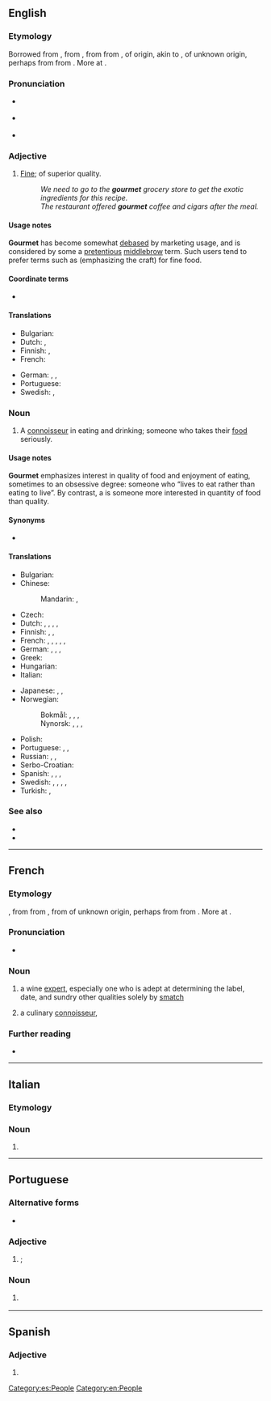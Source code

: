 {{also|Gourmet}}
==English==
{{wikipedia}}

===Etymology===
Borrowed from {{bor|en|fr|gourmet|notext=1}}, from {{etyl|frm|en}} {{m|frm|gourmet}}, from {{etyl|fro|en}} {{m|fro|groumet||wine broker, valet in charge of wines, servant}} from {{etyl|fro|en}} {{m|fro|grommes||manservant}}, of {{etyl|gem|en}} origin, akin to {{etyl|enm|en}} {{m|enm|grom|grom, grome|boy, valet, servant}}, of unknown origin, perhaps from {{etyl|ang|en}} {{m|ang|*grōma||male child, boy, youth}} from {{etyl|ang|en}} {{m|ang|grōwan||to grow}}. More at {{m|en|groom}}.

===Pronunciation===
* {{a|US}} {{IPA|/ɡʊɹˈmeɪ/|/ˈɡʊɹmeɪ/|lang=en}}
* {{a|UK}} {{IPA|/ˈɡʊəmeɪ/|/ˈɡɔːmeɪ/|lang=en}}
* {{rhymes|eɪ|lang=en}}

===Adjective===
{{en-adj|-}}

# {{lb|en|of food and drink}} [[fine|Fine]]; of superior quality. {{defdate|from 1820}}
#: ''We need to go to the '''gourmet''' grocery store to get the exotic ingredients for this recipe.''
#: ''The restaurant offered '''gourmet''' coffee and cigars after the meal.''

====Usage notes====
'''Gourmet''' has become somewhat [[debased]] by marketing usage, and is considered by some a [[pretentious]] [[middlebrow]] term. Such users tend to prefer terms such as {{m|en|artisanal}} (emphasizing the craft) for fine food.

====Coordinate terms====
* {{l|en|artisanal}}

====Translations====
{{trans-top}}
* Bulgarian: {{t|bg|деликатесен|sc=Cyrl}}
* Dutch: {{t|nl|voor fijnproevers}}, {{t+|nl|culinair}}
* Finnish: {{t+|fi|gourmet}}, {{t|fi|gurmee}}
* French: {{t+|fr|gastronomique}}
{{trans-mid}}
* German: {{t|de|Feinschmecker-}}, {{t|de|Genießer-}}, {{t|de|Feinkost-}}
* Portuguese: {{t+|pt|gourmet}}
* Swedish: {{t|sv|gourmet-}}, {{t|sv|gourmé-}}
{{trans-bottom}}

===Noun===
{{en-noun}}

# A [[connoisseur]] in eating and drinking; someone who takes their [[food]] seriously.

====Usage notes====
'''Gourmet''' emphasizes interest in quality of food and enjoyment of eating, sometimes to an obsessive degree: someone who “lives to eat rather than eating to live”. By contrast, a {{m|en|gourmand}} is someone more interested in quantity of food than quality.

====Synonyms====
* {{l|en|foodie}}

====Translations====
{{trans-top|gourmet; a person who appreciates good food}}
* Bulgarian: {{t+|bg|чревоугодник|m|sc=Cyrl}}
* Chinese:
*: Mandarin: {{t+|cmn|美食家|tr=měishíjiā|sc=Hani}}, {{t|cmn|美食者|tr=měishízhě|sc=Hani}}
* Czech: {{t|cs|labužník|m}}
* Dutch: {{t+|nl|gastronoom|m}}, {{t+|nl|gastronome|f}}, {{t+|nl|fijnproever|m}}, {{t|nl|fijnproefster|f}}, {{t|nl|kenner van de keuken|m}}
* Finnish: {{t+|fi|herkuttelija}}, {{t+|fi|herkkusuu}}, {{t|fi|gurmandi}}
* French: {{t+|fr|gourmet|m}}, {{t+|fr|gastronome}}, {{t+|fr|fine gueule}}, {{t+|fr|dégustateur|m}}, {{t+|fr|gourmand|m}}, {{t+|fr|gourmande|f}}
* German: {{t+|de|Feinschmecker|m}}, {{t|de|Feinschmeckerin|f}}, {{t+|de|Gourmet|m}}, {{t|de|Genießer|m}}
* Greek: {{t+|el|καλοφαγάς|m}}
* Hungarian: {{t+|hu|ínyenc}}
* Italian: {{t|it|buongustaio}}
{{trans-mid}}
* Japanese: {{t|ja|食通|tr=shokutsū}}, {{t|ja|美食家|tr=bishoku-ka}}, {{t|ja|グルメ|tr=gurume}}
* Norwegian:
*: Bokmål: {{t|nb|feinschmecker|m}}, {{t|nb|matskjønner|m}}, {{t|nb|gastronom|m}}, {{t|nb|gourmet|m}}
*: Nynorsk: {{t|nn|finsmakar|m}}, {{t|nn|matskjønar|m}}, {{t|nn|gastronom|m}}, {{t|nn|gourmet|m}}
* Polish: {{t+|pl|smakosz|m}}
* Portuguese: {{t+|pt|gourmet|m|f}}, {{t|pt|gastrónomo|m}} {{qualifier|Portugal}}, {{t|pt|gastrônomo|m}} {{qualifier|Brazil}}
* Russian: {{t+|ru|гурма́н|m}}, {{t+|ru|гастроно́м|m}}, {{t+|ru|ла́комка|m|f}}
* Serbo-Croatian: {{t+|sh|fàjnšmeker|m}}
* Spanish: {{t|es|gastrónomo}}, {{t+|es|sibarita}}, {{t+|es|gourmet}}, {{t+|es|goloso|m}}
* Swedish: {{t|sv|finsmakare|c}}, {{t|sv|matkännare|c}}, {{t+|sv|gastronom|c}}, {{t+|sv|gourmet|c}}, {{t+|sv|gourmé|c}}
* Turkish: {{t+|tr|gurme}}, {{t+|tr|tatbilir}}
{{trans-bottom}}

===See also===
* {{l|en|gourmand}}
* {{l|en|haute cuisine}}

----

==French==

===Etymology===
{{etyl|frm|fr}} {{m|frm|gourmet}}, from {{etyl|fro|fr}} {{m|fro|groumet||wine broker, valet in charge of wines, servant}} from {{etyl|fro|fr}} {{m|fro|grommes||manservant}}, from {{etyl|enm|fr}} {{m|enm|grom|grom, grome|boy, valet, servant}} of unknown origin, perhaps from {{etyl|ang|fr}} {{m|ang|*grōma||male child, boy, youth}} from {{etyl|ang|fr}} {{m|ang|grōwan||to grow}}. More at {{m|en|groom}}.

===Pronunciation===
* {{fr-IPA}}

===Noun===
{{fr-noun|m}}

# {{lb|fr|of wines}} a wine [[expert]], especially one who is adept at determining the label, date, and sundry other qualities solely by [[smatch]]
# {{qualifier|more commonly}} a culinary [[connoisseur]], {{l|en|gourmet}}

===Further reading===
* {{R:TLFi}}

----

==Italian==

===Etymology===
{{etyl|fr|it}}

===Noun===
{{head|it|noun|g=m|g2=f|invariable}}

# {{l|en|gourmet}}

----

==Portuguese==

===Alternative forms===
* {{l|pt|gurmê}} {{qualifier|rare}}

===Adjective===
{{pt-adj|pl=gourmet}}

# {{lb|pt|of food}} {{l|en|gourmet}}; {{l|en|fine}}

===Noun===
{{pt-noun|mf|s}}

# {{l|en|gourmet}} {{gloss|a person who appreciates good food}}

----

==Spanish==

===Adjective===
{{es-adj}}

# {{l|en|gourmet}}

[[Category:es:People]]

[[Category:en:People]]